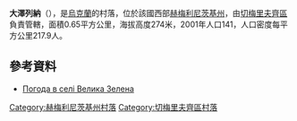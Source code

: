 {{coord|48|58|46|N|26|13|32|E|scale:100000|display=title}}

'''大澤列納'''（{{lang-uk|Велика Зелена}}），是[[烏克蘭|烏克蘭]]的村落，位於該國西部[[赫梅利尼茨基州|赫梅利尼茨基州]]，由[[切梅里夫齊區|切梅里夫齊區]]負責管轄，面積0.65平方公里，海拔高度274米，2001年人口141，人口密度每平方公里217.9人。

==參考資料==
* [http://weather.in.ua/ua/hmel'nickaja/2755 Погода в селі Велика Зелена]{{Wayback|url=http://weather.in.ua/ua/hmel%27nickaja/2755 |date=20111220090637 }}

{{DEFAULTSORT:Велика Зелена}}
[[Category:赫梅利尼茨基州村落|Category:赫梅利尼茨基州村落]]
[[Category:切梅里夫齊區村落|Category:切梅里夫齊區村落]]


{{Khmelnytskyi-geo-stub}}